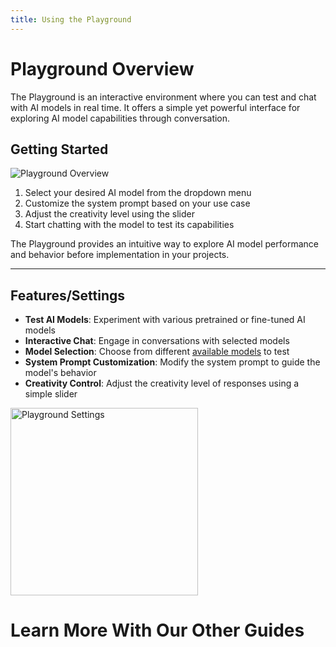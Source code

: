 ```yaml
---
title: Using the Playground
---
```


# Playground Overview
The Playground is an interactive environment where you can test and chat with AI models in real time. It offers a simple yet powerful interface for exploring AI model capabilities through conversation.

## Getting Started
<img src="https://static.premai.io/prem-saas-docs/playground/overview/playground-intro.gif" alt="Playground Overview" />


1. Select your desired AI model from the dropdown menu
2. Customize the system prompt based on your use case
3. Adjust the creativity level using the slider
4. Start chatting with the model to test its capabilities

The Playground provides an intuitive way to explore AI model performance and behavior before implementation in your projects.

---
## Features/Settings

- **Test AI Models**: Experiment with various pretrained or fine-tuned AI models
- **Interactive Chat**: Engage in conversations with selected models
- **Model Selection**: Choose from different [available models](/resources/available-models) to test
- **System Prompt Customization**: Modify the system prompt to guide the model's behavior
- **Creativity Control**: Adjust the creativity level of responses using a simple slider

<img 
  src="https://static.premai.io/prem-saas-docs/playground/overview/playground-settings.png" 
  alt="Playground Settings" 
  width="300"
  height="300"
/>

# Learn More With Our Other Guides
<CardGroup>
  <Card title="Getting Started" icon="flag-checkered" href="/introduction" />
  <Card title="Fine-Tuning a Model" icon="robot" href="/finetuning/overview" />
  <Card title="Create a Dataset" icon="database" href="/datasets/overview" />
  <Card title="Run Evaluations" icon="chart-bar" href="/evaluations/overview" />
</CardGroup>

